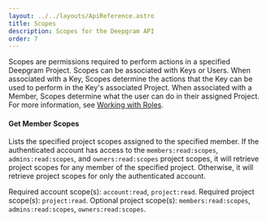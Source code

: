 ```yaml
---
layout: ../../layouts/ApiReference.astro
title: Scopes
description: Scopes for the Deepgram API
order: 7
---
```


Scopes are permissions required to perform actions in a specified Deepgram Project. Scopes can be associated with Keys or Users. When associated with a Key, Scopes determine the actions that the Key can be used to perform in the Key's associated Project. When associated with a Member, Scopes determine what the user can do in their assigned Project. For more information, see [Working with Roles](/documentation/getting-started/roles/).

<div>
<div slot="left">

#### Get Member Scopes

Lists the specified project scopes assigned to the specified member. If the authenticated account has access to the `members:read:scopes`, `admins:read:scopes`, and `owners:read:scopes` project scopes, it will retrieve project scopes for any member of the specified project. Otherwise, it will retrieve project scopes for only the authenticated account.

Required account scope(s): `account:read`, `project:read`. Required project scope(s): `project:read`. Optional project scope(s): `members:read:scopes`, `admins:read:scopes`, `owners:read:scopes`.

</div>
</div>
